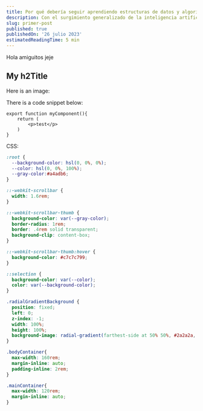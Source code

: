 ```yaml
---
title: Por qué debería seguir aprendiendo estructuras de datos y algoritmos
description: Con el surgimiento generalizado de la inteligencia artificial, muchos ahora asumen que hay menos razones paratos y algoritmos es muy útil.
slug: primer-post
published: true
publishedOn: '26 julio 2023'
estimatedReadingTime: 5 min
---
```



Hola amiguitos jeje

## My h2Title

Here is an image:

There is a code snippet below:
```tsx
export function myComponent(){
    return (
        <p>test</p>
    )
}
```

CSS:

```css
:root {
  --background-color: hsl(0, 0%, 0%);
  --color: hsl(0, 0%, 100%);
  --gray-color:#a4adb6;
}

::-webkit-scrollbar {
  width: 1.6rem;
}

::-webkit-scrollbar-thumb {
  background-color: var(--gray-color);
  border-radius: 1rem;
  border: .4rem solid transparent;
  background-clip: content-box;
}

::-webkit-scrollbar-thumb:hover {
  background-color: #c7c7c799;
}

::selection {
  background-color: var(--color);
  color: var(--background-color);
}

.radialGradientBackground {
  position: fixed;
  left: 0;
  z-index: -1;
  width: 100%;
  height: 100%;
  background-image: radial-gradient(farthest-side at 50% 50%, #2a2a2a, transparent);
}

.bodyContainer{
  max-width: 160rem;
  margin-inline: auto;
  padding-inline: 2rem;
}

.mainContainer{
  max-width: 120rem;
  margin-inline: auto;
}
```
